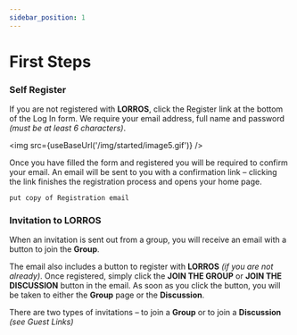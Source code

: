 ```yaml
---
sidebar_position: 1
---
```



# First Steps

### Self Register

If you are not registered with **LORROS**, click the Register link at the bottom of the Log In form. We require your email address, full name and password _(must be at least 6 characters)_.

<img src={useBaseUrl('/img/started/image5.gif')} />

Once you have filled the form and registered you will be required to confirm your email. An email will be sent to you with a confirmation link – clicking the link finishes the registration process and opens your home page.

`put copy of Registration email`

### Invitation to **LORROS**

When an invitation is sent out from a group, you will receive an email with a button to join the **Group**.

The email also includes a button to register with **LORROS** _(if you are not already)_. Once registered, simply click the **JOIN THE GROUP** or **JOIN THE DISCUSSION** button in the email. As soon as you click the button, you will be taken to either the **Group** page or the **Discussion**.

There are two types of invitations – to join a **Group** or to join a **Discussion** _(see Guest Links)_

